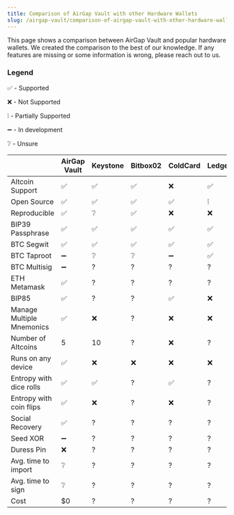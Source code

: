 ```yaml
---
title: Comparison of AirGap Vault with other Hardware Wallets
slug: /airgap-vault/comparison-of-airgap-vault-with-other-hardware-wallets
---
```


This page shows a comparison between AirGap Vault and popular hardware wallets. We created the comparison to the best of our knowledge. If any features are missing or some information is wrong, please reach out to us.

### Legend
✅ - Supported

❌ - Not Supported 

❕ - Partially Supported

➖ - In development

❔ - Unsure


|                           | AirGap Vault | Keystone | Bitbox02 | ColdCard | Ledger | Trezor |
| ------------------------- | ------------ | -------- | -------- | -------- | ------ | ------ |
| Altcoin Support           | ✅           | ✅       | ✅       | ❌       | ✅     | ✅     |
| Open Source               | ✅           | ✅       | ✅       | ✅       | ❕     | ✅     |
| Reproducible              | ✅           | ❔        | ✅       | ❌       | ❌     | ✅     |
| BIP39 Passphrase          | ✅           | ✅        | ✅      | ✅       | ✅     | ✅     |
| BTC Segwit                | ✅           | ✅        | ✅      | ✅       | ✅     | ✅     |
| BTC Taproot               | ➖            | ❔        | ❔        | ➖      | ✅     | ✅     |
| BTC Multisig              | ➖            | ?        | ?        | ?        | ?      | ?      |
| ETH Metamask              | ✅            | ?        | ?        | ?        | ?      | ?      |
| BIP85                     | ✅           | ?        | ?        | ✅       | ❌     | ?      |
| Manage Multiple Mnemonics | ✅           | ❌       | ?        | ❌       | ❌     | ?      |
| Number of Altcoins        | 5            | 10       | ?        | ❌       | ?      | ?      |
| Runs on any device        | ✅           | ❌       | ❌       | ❌       | ❌     | ❌     |
| Entropy with dice rolls   | ✅           | ✅       | ?        | ✅       | ?      | ?      |
| Entropy with coin flips   | ✅           | ❌       | ?        | ❌       | ?      | ?      |
| Social Recovery           | ✅            | ?        | ?        | ?        | ?      | ?      |
| Seed XOR                  | ➖            | ?        | ?        | ?        | ?      | ?      |
| Duress Pin                | ❌            | ?        | ?        | ?        | ?      | ?      |
| Avg. time to import       | ❔            | ?        | ?        | ?        | ?      | ?      |
| Avg. time to sign         | ❔            | ?        | ?        | ?        | ?      | ?      |
| Cost                      | $0    | ?        | ?        | ?        | ?      | ?      |
